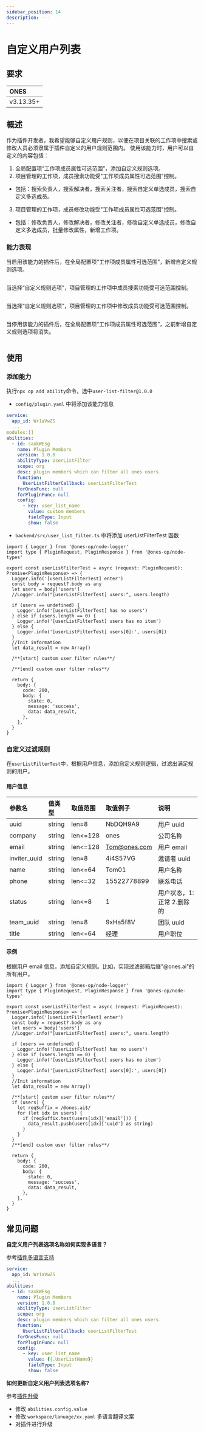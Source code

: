 ```yaml
---
sidebar_position: 14
description: ---
---
```



# 自定义用户列表

## 要求

| ONES      |
| :-------- |
| v3.13.35+ |

## 概述

作为插件开发者，我希望能够自定义用户规则，以便在项目关联的工作项中搜索或修改人员必须隶属于插件自定义的用户规则范围内。
使用该能力时，用户可以自定义的内容包括：

1. 全局配置项“工作项成员属性可选范围”，添加自定义规则选项。
2. 项目管理的工作项，成员搜索功能受"工作项成员属性可选范围"控制。

- 包括：搜索负责人，搜索解决者，搜索关注者，搜索自定义单选成员，搜索自定义多选成员。

3. 项目管理的工作项，成员修改功能受"工作项成员属性可选范围"控制。

- 包括：修改负责人，修改解决者，修改关注者，修改自定义单选成员，修改自定义多选成员，批量修改属性，新增工作项。

### 能力表现

当启用该能力的插件后，在全局配置项“工作项成员属性可选范围”，新增自定义规则选项。

<Image img={image01} />

当选择“自定义规则选项”，项目管理的工作项中成员搜索功能受可选范围控制。

<Image img={image02} />

当选择“自定义规则选项”，项目管理的工作项中修改成员功能受可选范围控制。

<Image img={image03} />

当停用该能力的插件后，在全局配置项“工作项成员属性可选范围”，之前新增自定义规则选项将消失。

<Image img={image04} />

## 使用

### 添加能力

执行`npx op add ability`命令，选中`user-list-filter@1.0.0`

- `config/plugin.yaml` 中将添加该能力信息

```yaml
service:
  app_id: Wr1aVwZS
  ...
modules:[]
abilities:
  - id: saxkWEsg
    name: Plugin Members
    version: 1.0.0
    abilityType: UserListFilter
    scope: org
    desc: plugin members which can filter all ones users.
    function:
      UserListFilterCallback: userListFilterTest
    forOnesFunc: null
    forPluginFunc: null
    config:
      - key: user_list_name
        value: custom members
        fieldType: Input
        show: false
```

- `backend/src/user_list_filter.ts` 中将添加 userListFilterTest 函数

```tsx
import { Logger } from '@ones-op/node-logger'
import type { PluginRequest, PluginResponse } from '@ones-op/node-types'

export const userListFilterTest = async (request: PluginRequest): Promise<PluginResponse> => {
  Logger.info('[userListFilterTest] enter')
  const body = request?.body as any
  let users = body['users']
  //Logger.info("[userListFilterTest] users:", users.length)

  if (users == undefined) {
    Logger.info('[userListFilterTest] has no users')
  } else if (users.length == 0) {
    Logger.info('[userListFilterTest] users has no item')
  } else {
    Logger.info('[userListFilterTest] users[0]:', users[0])
  }
  //Init information
  let data_result = new Array()

  /**[start] custom user filter rules**/

  /**[end] custom user filter rules**/

  return {
    body: {
      code: 200,
      body: {
        state: 0,
        message: 'success',
        data: data_result,
      },
    },
  }
}
```

### 自定义过滤规则

在`userListFilterTest`中，根据用户信息，添加自定义规则逻辑，过滤出满足规则的用户。

#### 用户信息

| 参数名       | 值类型 | 取值范围 | 取值例子     | 说明                      |
| :----------- | :----- | :------- | :----------- | :------------------------ |
| uuid         | string | len=8    | NbDQH9A9     | 用户 uuid                 |
| company      | string | len<=128 | ones         | 公司名称                  |
| email        | string | len<=128 | Tom@ones.com | 用户 email                |
| inviter_uuid | string | len=8    | 4i4S57VG     | 邀请者 uuid               |
| name         | string | len<=64  | Tom01        | 用户名称                  |
| phone        | string | len<=32  | 15522778899  | 联系电话                  |
| status       | string | len<=8   | 1            | 用户状态，1:正常 2.删除的 |
| team_uuid    | string | len=8    | 9xHa5f8V     | 团队 uuid                 |
| title        | string | len<=64  | 经理         | 用户职位                  |

#### 示例

根据用户 email 信息，添加自定义规则。比如，实现过滤邮箱后缀"@ones.ai"的所有用户。

```tsx
import { Logger } from '@ones-op/node-logger'
import type { PluginRequest, PluginResponse } from '@ones-op/node-types'

export const userListFilterTest = async (request: PluginRequest): Promise<PluginResponse> => {
  Logger.info('[userListFilterTest] enter')
  const body = request?.body as any
  let users = body['users']
  //Logger.info("[userListFilterTest] users:", users.length)

  if (users == undefined) {
    Logger.info('[userListFilterTest] has no users')
  } else if (users.length == 0) {
    Logger.info('[userListFilterTest] users has no item')
  } else {
    Logger.info('[userListFilterTest] users[0]:', users[0])
  }
  //Init information
  let data_result = new Array()

  /**[start] custom user filter rules**/
  if (users) {
    let reqSuffix = /@ones.ai$/
    for (let idx in users) {
      if (reqSuffix.test(users[idx]['email'])) {
        data_result.push(users[idx]['uuid'] as string)
      }
    }
  }
  /**[end] custom user filter rules**/

  return {
    body: {
      code: 200,
      body: {
        state: 0,
        message: 'success',
        data: data_result,
      },
    },
  }
}
```

## 常见问题

**自定义用户列表选项名称如何实现多语言？**

参考[插件多语言支持](../../../guide/abilities/multilingual.mdx)

```yaml
service:
  app_id: Wr1aVwZS
  ...
abilities:
  - id: saxkWEsg
    name: Plugin Members
    version: 1.0.0
    abilityType: UserListFilter
    scope: org
    desc: plugin members which can filter all ones users.
    function:
      UserListFilterCallback: userListFilterTest
    forOnesFunc: null
    forPluginFunc: null
    config:
      - key: user_list_name
        value: {{.UserListName}}
        fieldType: Input
        show: false
```

**如何更新自定义用户列表选项名称?**

参考[插件升级](../../../guide/upgrade.md)

- 修改 `abilities.config.value`
- 修改 `workspace/lanuage/xx.yaml` 多语言翻译文案
- 对插件进行升级
